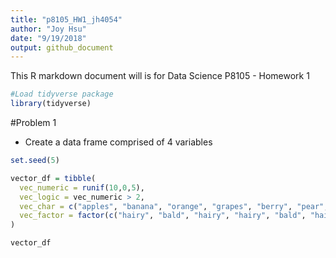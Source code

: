 ```yaml
---
title: "p8105_HW1_jh4054"
author: "Joy Hsu"
date: "9/19/2018"
output: github_document
---
```


This R markdown document will is for Data Science P8105 - Homework 1
```r
#Load tidyverse package
library(tidyverse)
```

#Problem 1

* Create a data frame comprised of 4 variables

```r
set.seed(5)

vector_df = tibble(
  vec_numeric = runif(10,0,5),
  vec_logic = vec_numeric > 2,
  vec_char = c("apples", "banana", "orange", "grapes", "berry", "pear", "grapefruit", "mango", "peach", "durian"),
  vec_factor = factor(c("hairy", "bald", "hairy", "hairy", "bald", "hairy", "hairy", "bald", "hairy", "bald"))
)

vector_df
```


